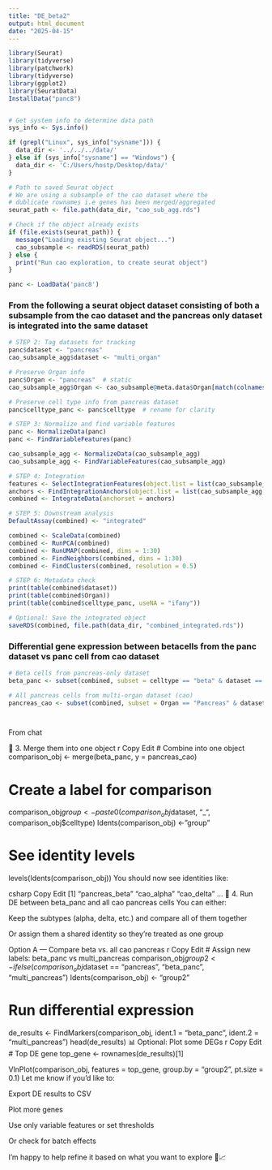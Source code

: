 ---
title: "DE_beta2"
output: html_document
date: "2025-04-15"
---

```{r}

library(Seurat)
library(tidyverse)
library(patchwork)
library(tidyverse)
library(ggplot2)
library(SeuratData)
InstallData("panc8")


# Get system info to determine data path
sys_info <- Sys.info()

if (grepl("Linux", sys_info["sysname"])) {
  data_dir <- '../../../data/'
} else if (sys_info["sysname"] == "Windows") {
  data_dir <- 'C:/Users/hostp/Desktop/data/'
}

# Path to saved Seurat object
# We are using a subsample of the cao dataset where the 
# dublicate rownames i.e genes has been merged/aggregated
seurat_path <- file.path(data_dir, "cao_sub_agg.rds")

# Check if the object already exists
if (file.exists(seurat_path)) {
  message("Loading existing Seurat object...")
  cao_subsample <- readRDS(seurat_path) 
} else {
  print("Run cao exploration, to create seurat object")
}

panc <- LoadData('panc8')
```

### From the following a seurat object dataset consisting of both a subsample from the cao dataset and the pancreas only dataset is integrated into the same dataset

```{r}
# STEP 2: Tag datasets for tracking
panc$dataset <- "pancreas"
cao_subsample_agg$dataset <- "multi_organ"

# Preserve Organ info
panc$Organ <- "pancreas"  # static
cao_subsample_agg$Organ <- cao_subsample@meta.data$Organ[match(colnames(cao_subsample_agg), colnames(cao_subsample))]

# Preserve cell type info from pancreas dataset
panc$celltype_panc <- panc$celltype  # rename for clarity

# STEP 3: Normalize and find variable features
panc <- NormalizeData(panc)
panc <- FindVariableFeatures(panc)

cao_subsample_agg <- NormalizeData(cao_subsample_agg)
cao_subsample_agg <- FindVariableFeatures(cao_subsample_agg)

# STEP 4: Integration
features <- SelectIntegrationFeatures(object.list = list(cao_subsample_agg, panc))
anchors <- FindIntegrationAnchors(object.list = list(cao_subsample_agg, panc), anchor.features = features)
combined <- IntegrateData(anchorset = anchors)

# STEP 5: Downstream analysis
DefaultAssay(combined) <- "integrated"

combined <- ScaleData(combined)
combined <- RunPCA(combined)
combined <- RunUMAP(combined, dims = 1:30)
combined <- FindNeighbors(combined, dims = 1:30)
combined <- FindClusters(combined, resolution = 0.5)

# STEP 6: Metadata check
print(table(combined$dataset))
print(table(combined$Organ))
print(table(combined$celltype_panc, useNA = "ifany"))

# Optional: Save the integrated object
saveRDS(combined, file.path(data_dir, "combined_integrated.rds"))

```

### Differential gene expression between betacells from the panc dataset vs panc cell from cao dataset

```{r}



# Beta cells from pancreas-only dataset
beta_panc <- subset(combined, subset = celltype == "beta" & dataset == "pancreas")

# All pancreas cells from multi-organ dataset (cao)
pancreas_cao <- subset(combined, subset = Organ == "Pancreas" & dataset == "multi_organ")




```

From chat

🧬 3. Merge them into one object
r
Copy
Edit
# Combine into one object
comparison_obj <- merge(beta_panc, y = pancreas_cao)

# Create a label for comparison
comparison_obj$group <- paste0(comparison_obj$dataset, "_", comparison_obj$celltype)
Idents(comparison_obj) <- "group"

# See identity levels
levels(Idents(comparison_obj))
You should now see identities like:

csharp
Copy
Edit
[1] "pancreas_beta"      "cao_alpha" "cao_delta" ...
🔬 4. Run DE between beta_panc and all cao pancreas cells
You can either:

Keep the subtypes (alpha, delta, etc.) and compare all of them together

Or assign them a shared identity so they're treated as one group

Option A — Compare beta vs. all cao pancreas
r
Copy
Edit
# Assign new labels: beta_panc vs multi_pancreas
comparison_obj$group2 <- ifelse(comparison_obj$dataset == "pancreas", "beta_panc", "multi_pancreas")
Idents(comparison_obj) <- "group2"

# Run differential expression
de_results <- FindMarkers(comparison_obj, ident.1 = "beta_panc", ident.2 = "multi_pancreas")
head(de_results)
📊 Optional: Plot some DEGs
r
Copy
Edit
# Top DE gene
top_gene <- rownames(de_results)[1]

VlnPlot(comparison_obj, features = top_gene, group.by = "group2", pt.size = 0.1)
Let me know if you’d like to:

Export DE results to CSV

Plot more genes

Use only variable features or set thresholds

Or check for batch effects

I'm happy to help refine it based on what you want to explore 🧪📈



